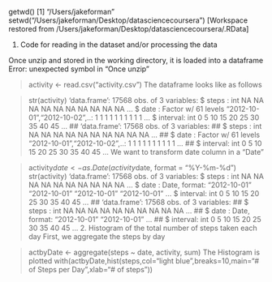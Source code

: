 getwd()
[1] "/Users/jakeforman"
setwd("/Users/jakeforman/Desktop/datasciencecoursera")
[Workspace restored from /Users/jakeforman/Desktop/datasciencecoursera/.RData]

1. Code for reading in the dataset and/or processing the data

Once unzip and stored in the working directory, it is loaded into a dataframe
Error: unexpected symbol in "Once unzip"

> activity <- read.csv("activity.csv")
> The dataframe looks like as follows

> str(activity)
'data.frame':	17568 obs. of  3 variables:
 $ steps   : int  NA NA NA NA NA NA NA NA NA NA ...
 $ date    : Factor w/ 61 levels "2012-10-01","2012-10-02",..: 1 1 1 1 1 1 1 1 1 1 ...
 $ interval: int  0 5 10 15 20 25 30 35 40 45 ...
## 'data.frame':    17568 obs. of  3 variables:
##  $ steps   : int  NA NA NA NA NA NA NA NA NA NA ...
##  $ date    : Factor w/ 61 levels "2012-10-01","2012-10-02",..: 1 1 1 1 1 1 1 1 1 1 ...
##  $ interval: int  0 5 10 15 20 25 30 35 40 45 ...
We want to transform date column in a "Date"

> activity$date <- as.Date(activity$date, format = "%Y-%m-%d")
> str(activity)
'data.frame':	17568 obs. of  3 variables:
 $ steps   : int  NA NA NA NA NA NA NA NA NA NA ...
 $ date    : Date, format: "2012-10-01" "2012-10-01" "2012-10-01" "2012-10-01" ...
 $ interval: int  0 5 10 15 20 25 30 35 40 45 ...
## 'data.frame':    17568 obs. of  3 variables:
##  $ steps   : int  NA NA NA NA NA NA NA NA NA NA ...
##  $ date    : Date, format: "2012-10-01" "2012-10-01" ...
##  $ interval: int  0 5 10 15 20 25 30 35 40 45 ...
2. Histogram of the total number of steps taken each day
First, we aggregate the steps by day

> actbyDate <-  aggregate(steps ~ date, activity, sum)
> The Histogram is plotted
> with(actbyDate,hist(steps,col="light blue",breaks=10,main="# of Steps per Day",xlab="# of steps"))
